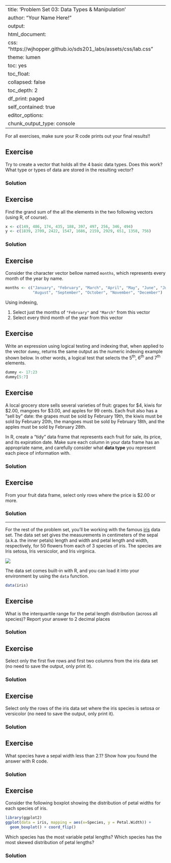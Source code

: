 
---
title: 'Problem Set 03: Data Types & Manipulation'
author: "Your Name Here!"
output:
  html_document:
    css: "https://wjhopper.github.io/sds201_labs/assets/css/lab.css"
    theme: lumen
    toc: yes
    toc_float:
      collapsed: false
    toc_depth: 2
    df_print: paged
    self_contained: true
editor_options: 
  chunk_output_type: console
---

<div class="attention">
For all exercises, make sure your R code prints out your final results!!
</div>

## Exercise

Try to create a vector that holds all the 4 basic data types. Does this work? What type or types of data are stored in the resulting vector?

### Solution

## Exercise
Find the grand sum of the all the elements in the two following vectors (using R, of course).

```r
x <- c(149, 486, 174, 435, 188, 397, 497, 256, 346, 494)
y <- c(1839, 2709, 2422, 1547, 1686, 2159, 2929, 651, 1358, 756)
```

### Solution

## Exercise
Consider the character vector bellow named `months`, which represents every month of the year by name.

```r
months <- c("January", "February", "March", "April", "May", "June", "July",
            "August", "September", "October", "November", "December")
```

Using indexing, 

1. Select just the months of `"February"` and `"March"` from this vector
2. Select every third month of the year from this vector

## Exercise

Write an expression using logical testing and indexing that, when applied to the vector `dummy`, returns the same output as the numeric indexing example shown below. In other words, a logical test that selects the 5^th^, 6^th^ and 7^th^ elements.

```r
dummy <- 17:23
dummy[5:7]
```

## Exercise
A local grocery store sells several varieties of fruit: grapes for $4, kiwis for $2.00, mangoes for $3.00, and apples for 99 cents. Each fruit also has a "sell by" date: the grapes must be sold by February 19th, the kiwis must be sold by February 20th, the mangoes must be sold by February 18th, and the apples must be sold by February 28th. 

In R, create a "tidy" data frame that represents each fruit for sale, its price, and its expiration date. Make sure each column in your data frame has an appropriate name, and carefully consider what **data type** you represent each piece of information with.

### Solution

## Exercise
From your fruit data frame, select only rows where the price is $2.00 or more.

### Solution

***

For the rest of the problem set, you'll be working with the famous [iris](https://en.wikipedia.org/wiki/Iris_flower_data_set) data set. The data set set gives the measurements in centimeters of the sepal (a.k.a. the inner petals) length and width and petal length and width, respectively, for 50 flowers from each of 3 species of iris. The species are Iris setosa, Iris versicolor, and Iris virginica.

![](https://upload.wikimedia.org/wikipedia/commons/thumb/4/41/Iris_versicolor_3.jpg/440px-Iris_versicolor_3.jpg)

The data set comes built-in with R, and you can load it into your environment by using the `data` function.

```r
data(iris)
```

## Exercise
What is the interquartile range for the petal length distribution (across all species)? Report your answer to 2 decimal places

### Solution

## Exercise

Select only the first five rows and first two columns from the iris data set (no need to save the output, only print it).

### Solution

## Exercise
Select only the rows of the iris data set where the iris species is setosa or versicolor (no need to save the output, only print it).

### Solution

## Exercise
What species have a sepal width less than 2.1? Show how you found the answer with R code.

### Solution

## Exercise
Consider the following boxplot showing the distribution of petal widths for each species of iris.

```r
library(ggplot2)
ggplot(data = iris, mapping = aes(x=Species, y = Petal.Width)) +
  geom_boxplot() + coord_flip()
```

Which species has the most variable petal lengths? Which species has the most skewed distribution of petal lengths?

### Solution
